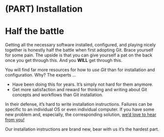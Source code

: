 # (PART) Installation {-} 

# Half the battle {#install-intro .unnumbered}

Getting all the necessary software installed, configured, and playing nicely
together is honestly half the battle when first adopting Git. Brace yourself for
some pain. The upside is that you can give yourself a pat on the back once you
get through this. And you __WILL__ get through this.

You will find far more resources for how to *use Git* than for installation and
configuration. Why? The experts ...

  * Have been doing this for years. It's simply not hard for them anymore.
  * Get more satisfaction and reward for thinking and writing about Git concepts and workflows than Git installation.

In their defense, it's hard to write installation instructions. Failures can be
specific to an individual OS or even individual computer. If you have some new
problem and, especially, the corresponding solution, 
[we'd love to hear from you!](https://github.com/ibecav/ctdph_playground/issues)

Our installation instructions are brand new, bear with us it's the hardest
part.
